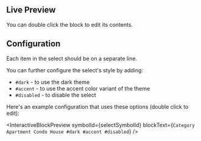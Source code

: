 
## Live Preview

You can double click the block to edit its contents.

<InteractiveBlockPreview symbolId={selectSymbolId} />

## Configuration

Each item in the select should be on a separate line.

You can further configure the select's style by adding:

- `#dark` - to use the dark theme
- `#accent` - to use the accent color variant of the theme
- `#disabled` - to disable the select

Here's an example configuration that uses these options (double click to edit):

<InteractiveBlockPreview
  symbolId={selectSymbolId}
  blockText={`Category
Apartment
Condo
House
#dark #accent #disabled`}
/>
